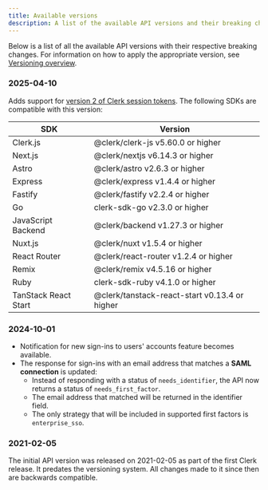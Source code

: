 ```yaml
---
title: Available versions
description: A list of the available API versions and their breaking changes.
---
```


Below is a list of all the available API versions with their respective breaking changes. For information on how to apply the appropriate version, see [Versioning overview](/docs/versioning/overview).

### 2025-04-10

Adds support for [version 2 of Clerk session tokens](/docs/backend-requests/resources/session-tokens).
The following SDKs are compatible with this version:

| SDK | Version |
| - | - |
| Clerk.js | @clerk/clerk-js v5.60.0 or higher |
| Next.js | @clerk/nextjs v6.14.3 or higher |
| Astro | @clerk/astro v2.6.3 or higher |
| Express | @clerk/express v1.4.4 or higher |
| Fastify | @clerk/fastify v2.2.4 or higher |
| Go | clerk-sdk-go v2.3.0 or higher |
| JavaScript Backend | @clerk/backend v1.27.3 or higher |
| Nuxt.js | @clerk/nuxt v1.5.4 or higher |
| React Router | @clerk/react-router v1.2.4 or higher |
| Remix | @clerk/remix v4.5.16 or higher |
| Ruby | clerk-sdk-ruby v4.1.0 or higher |
| TanStack React Start | @clerk/tanstack-react-start v0.13.4 or higher |

### 2024-10-01

- Notification for new sign-ins to users' accounts feature becomes available.
- The response for sign-ins with an email address that matches a **SAML connection** is updated:
  - Instead of responding with a status of `needs_identifier`, the API now returns a status of `needs_first_factor`.
  - The email address that matched will be returned in the identifier field.
  - The only strategy that will be included in supported first factors is `enterprise_sso`.

### 2021-02-05

The initial API version was released on 2021-02-05 as part of the first Clerk release. It predates the versioning system. All changes made to it since then are backwards compatible.
